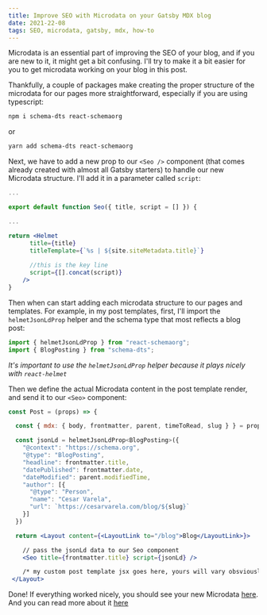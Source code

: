 ```yaml
---
title: Improve SEO with Microdata on your Gatsby MDX blog
date: 2021-22-08
tags: SEO, microdata, gatsby, mdx, how-to
---
```

Microdata is an essential part of improving the SEO of your blog, and if you are new to it, it might get a bit confusing. I'll try to make it a bit easier for you to get microdata working on your blog in this post.

Thankfully, a couple of packages make creating the proper structure of the microdata for our pages more straightforward, especially if you are using typescript:

```sh
npm i schema-dts react-schemaorg
```
or
```sh
yarn add schema-dts react-schemaorg
```
Next, we have to add a new prop to our `<Seo />` component (that comes already created with almost all Gatsby starters) to handle our new Microdata structure. I'll add it in a parameter called `script`:

```jsx title=Seo.js
...

export default function Seo({ title, script = [] }) {

...

return <Helmet
      title={title}
      titleTemplate={`%s | ${site.siteMetadata.title}`}
      
      //this is the key line
      script={[].concat(script)}
    />
}
```
Then when can start adding each microdata structure to our pages and templates. For example, in my post templates, first, I'll import the `helmetJsonLdProp` helper and the schema type that most reflects a blog post:

```jsx
import { helmetJsonLdProp } from "react-schemaorg";
import { BlogPosting } from "schema-dts";
```
*It's important to use the `helmetJsonLdProp` helper because it plays nicely with `react-helmet`*

Then we define the actual Microdata content in the post template render, and send it to our `<Seo>` component:

```jsx
const Post = (props) => {

  const { mdx: { body, frontmatter, parent, timeToRead, slug } } = props.data

  const jsonLd = helmetJsonLdProp<BlogPosting>({
    "@context": "https://schema.org",
    "@type": "BlogPosting",
    "headline": frontmatter.title,
    "datePublished": frontmatter.date,
    "dateModified": parent.modifiedTime,
    "author": [{
      "@type": "Person",
      "name": "Cesar Varela",
      "url": `https://cesarvarela.com/blog/${slug}`
    }]
  })

  return <Layout content={<LayoutLink to="/blog">Blog</LayoutLink>}>

    // pass the jsonLd data to our Seo component
    <Seo title={frontmatter.title} script={jsonLd} />

	/* my custom post template jsx goes here, yours will vary obsviously  */
 </Layout>
```

Done! If everything worked nicely, you should see your new Microdata [here](https://validator.schema.org/). And you can read more about it [here](https://schema.org/docs/gs.html#microdata_how)